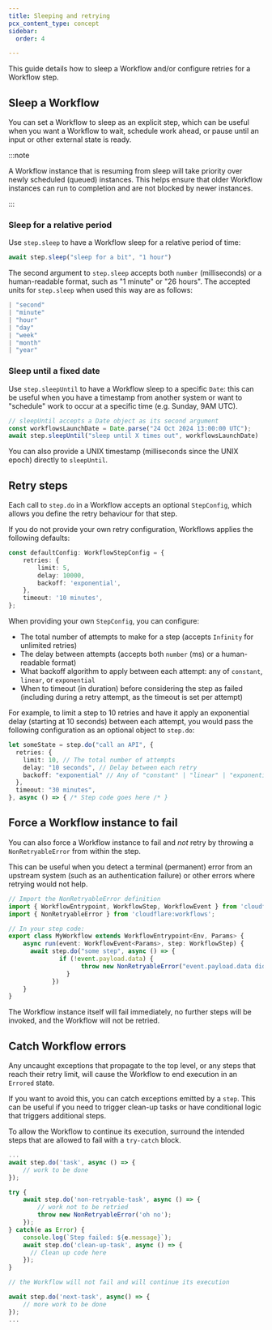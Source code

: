 ```yaml
---
title: Sleeping and retrying
pcx_content_type: concept
sidebar:
  order: 4

---
```


This guide details how to sleep a Workflow and/or configure retries for a Workflow step.

## Sleep a Workflow

You can set a Workflow to sleep as an explicit step, which can be useful when you want a Workflow to wait, schedule work ahead, or pause until an input or other external state is ready.

:::note

A Workflow instance that is resuming from sleep will take priority over newly scheduled (queued) instances. This helps ensure that older Workflow instances can run to completion and are not blocked by newer instances.

:::

### Sleep for a relative period

Use `step.sleep` to have a Workflow sleep for a relative period of time:

```ts
await step.sleep("sleep for a bit", "1 hour")
```

The second argument to `step.sleep` accepts both `number` (milliseconds) or a human-readable format, such as "1 minute" or "26 hours". The accepted units for `step.sleep` when used this way are as follows:

```ts
| "second"
| "minute"
| "hour"
| "day"
| "week"
| "month"
| "year"
```

### Sleep until a fixed date

Use `step.sleepUntil` to have a Workflow sleep to a specific `Date`: this can be useful when you have a timestamp from another system or want to "schedule" work to occur at a specific time (e.g. Sunday, 9AM UTC).

```ts
// sleepUntil accepts a Date object as its second argument
const workflowsLaunchDate = Date.parse("24 Oct 2024 13:00:00 UTC");
await step.sleepUntil("sleep until X times out", workflowsLaunchDate)
```

You can also provide a UNIX timestamp (milliseconds since the UNIX epoch) directly to `sleepUntil`.

## Retry steps

Each call to `step.do` in a Workflow accepts an optional `StepConfig`, which allows you define the retry behaviour for that step.

If you do not provide your own retry configuration, Workflows applies the following defaults:

```ts
const defaultConfig: WorkflowStepConfig = {
	retries: {
		limit: 5,
		delay: 10000,
		backoff: 'exponential',
	},
	timeout: '10 minutes',
};
```

When providing your own `StepConfig`, you can configure:

* The total number of attempts to make for a step (accepts `Infinity` for unlimited retries)
* The delay between attempts (accepts both `number` (ms) or a human-readable format)
* What backoff algorithm to apply between each attempt: any of `constant`, `linear`, or `exponential`
* When to timeout (in duration) before considering the step as failed (including during a retry attempt, as the timeout is set per attempt)

For example, to limit a step to 10 retries and have it apply an exponential delay (starting at 10 seconds) between each attempt, you would pass the following configuration as an optional object to `step.do`:

```ts
let someState = step.do("call an API", {
  retries: {
    limit: 10, // The total number of attempts
    delay: "10 seconds", // Delay between each retry
    backoff: "exponential" // Any of "constant" | "linear" | "exponential";
  },
  timeout: "30 minutes",
}, async () => { /* Step code goes here /* }
```

## Force a Workflow instance to fail

You can also force a Workflow instance to fail and _not_ retry by throwing a `NonRetryableError` from within the step.

This can be useful when you detect a terminal (permanent) error from an upstream system (such as an authentication failure) or other errors where retrying would not help.

```ts
// Import the NonRetryableError definition
import { WorkflowEntrypoint, WorkflowStep, WorkflowEvent } from 'cloudflare:workers';
import { NonRetryableError } from 'cloudflare:workflows';

// In your step code:
export class MyWorkflow extends WorkflowEntrypoint<Env, Params> {
	async run(event: WorkflowEvent<Params>, step: WorkflowStep) {
	  await step.do("some step", async () => {
			  if (!event.payload.data) {
					throw new NonRetryableError("event.payload.data did not contain the expected payload")
				}
			})
	}
}
```

The Workflow instance itself will fail immediately, no further steps will be invoked, and the Workflow will not be retried.

## Catch Workflow errors

Any uncaught exceptions that propagate to the top level, or any steps that reach their retry limit, will cause the Workflow to end execution in an `Errored` state.

If you want to avoid this, you can catch exceptions emitted by a `step`. This can be useful if you need to trigger clean-up tasks or have conditional logic that triggers additional steps.

To allow the Workflow to continue its execution, surround the intended steps that are allowed to fail with a `try-catch` block.


```ts
...
await step.do('task', async () => {
	// work to be done
});

try {
    await step.do('non-retryable-task', async () => {
		// work not to be retried
        throw new NonRetryableError('oh no');
    });
} catch(e as Error) {
    console.log(`Step failed: ${e.message}`);
    await step.do('clean-up-task', async () => {
      // Clean up code here
    });
}

// the Workflow will not fail and will continue its execution

await step.do('next-task', async() => {
	// more work to be done
});
...
```
